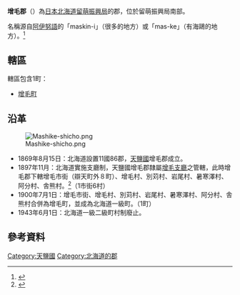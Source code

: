 {{日本郡
| 郡=增毛郡
| 日文原名=増毛郡
| 平假名=ましけぐん
| 羅馬字拼音=Mashike-gun
| 都道府縣=北海道
| 支廳=留萌振興局
| 町=1
| 村=
| 經度=
| 緯度=
| 地圖=[[File:Mashike_in_Rumoi_Subprefecture.gif|200px]]
}}
'''增毛郡'''（{{jpn|j=増毛郡|hg=ましけぐん|rm=Mashike gun|f=y}}）為[[日本|日本]][[北海道|北海道]][[留萌振興局|留萌振興局]]的郡，位於留萌振興局南部。

名稱源自[[阿伊努語|阿伊努語]]的「maskin-i」（很多的地方）或「mas-ke」（有海鷗的地方）。<ref name="history">{{Cite web| publisher=增毛町公所| title=增毛物語| url=http://www.town.mashike.hokkaido.jp/menu/rekisi/monogatari.html| accessdate=2007年6月29日| language=ja| archive-date=2017年12月13日| archive-url=https://web.archive.org/web/20171213212811/http://www.town.mashike.hokkaido.jp/menu/rekisi/monogatari.html}}</ref>

==轄區==
轄區包含1町：
*[[增毛町|增毛町]]

== 沿革 == 
[[Image:Mashike-shicho.png|thumb]]
*1869年8月15日：北海道設置11國86郡，[[天鹽國|天鹽國]]增毛郡成立。
*1897年11月：北海道實施支廳制，天鹽國增毛郡隸屬[[增毛支廳|增毛支廳]]之管轄，此時增毛郡下轄增毛市街（辯天町外８町）、增毛村、別苅村、岩尾村、暑寒澤村、阿分村、舎熊村。<ref>{{Cite web|url=http://homepage1.nifty.com/ishato/tiri/sityoson/01hokkai/01_hokkai21.htm#rumoi |title=市町村的變遷 - 北海道［道東・道北］ |publisher=ISSIE |accessdate=2008年7月5日 |language=ja |deadurl=yes |archiveurl=https://web.archive.org/web/20091001194212/http://homepage1.nifty.com/ishato/tiri/sityoson/01hokkai/01_hokkai21.htm |archivedate=2009年10月1日 }}</ref>（1市街6村）
*1900年7月1日：增毛市街、增毛村、別苅村、岩尾村、暑寒澤村、阿分村、舎熊村合併為增毛町，並成為北海道一級町。（1町）
*1943年6月1日：北海道一級二級町村制廢止。

==參考資料==
{{Reflist}}

{{留萌振興局}}
{{天盐国的郡}}

[[Category:天鹽國|Category:天鹽國]]
[[Category:北海道的郡|Category:北海道的郡]]